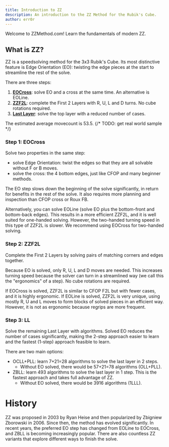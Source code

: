```yaml
---
title: Introduction to ZZ
description: An introduction to the ZZ Method for the Rubik's Cube.
author: err0r
---
```


Welcome to ZZMethod.com! Learn the fundamentals of modern ZZ.

## What is ZZ?

ZZ is a speedsolving method for the 3x3 Rubik's Cube. Its most distinctive feature is Edge Orientation (EO): twisting the edge pieces at the start to streamline the rest of the solve.

There are three steps:

1. [**EOCross**](/tutorial/eocross): solve EO and a cross at the same time. An alternative is EOLine.
2. [**ZZF2L**](/tutorial/zzf2l): complete the First 2 Layers with R, U, L and D turns. No cube rotations required.
3. [**Last Layer**](/tutorial/ll): solve the top layer with a reduced number of cases.

The estimated average movecount is 53.5.
{/* TODO: get real world sample */}

### Step 1: EOCross

Solve two properties in the same step:

- solve Edge Orientation: twist the edges so that they are all solvable without F or B moves.
- solve the cross: the 4 bottom edges, just like CFOP and many beginner methods.

The EO step slows down the beginning of the solve significantly, in return for benefits in the rest of the solve. It also requires more planning and inspection than CFOP cross or Roux FB.

Alternatively, you can solve EOLine (solve EO plus the bottom-front and bottom-back edges). This results in a more efficient ZZF2L, and it is well suited for one-handed solving. However, the two-handed turning speed in this type of ZZF2L is slower. We recommend using EOCross for two-handed solving.

### Step 2: ZZF2L

Complete the First 2 Layers by solving pairs of matching corners and edges together.

Because EO is solved, only R, U, L and D moves are needed. This increases turning speed because the solver can turn in a streamlined way (we call this the "ergonomics" of a step). No cube rotations are required.

If EOCross is solved, ZZF2L is similar to CFOP F2L but with fewer cases, and it is highly ergonomic. If EOLine is solved, ZZF2L is very unique, using mostly R, U and L moves to form blocks of solved pieces in an efficient way. However, it is not as ergonomic because regrips are more frequent.

### Step 3: LL

Solve the remaining Last Layer with algorithms. Solved EO reduces the number of cases significantly, making the 2-step approach easier to learn and the fastest (1-step) approach feasible to learn.

There are two main options:

- OCLL+PLL: learn 7+21=28 algorithms to solve the last layer in 2 steps.
  - Without EO solved, there would be 57+21=78 algorithms (OLL+PLL).
- ZBLL: learn 493 algorithms to solve the last layer in 1 step. This is the fastest approach and takes full advantage of ZZ.
  - Without EO solved, there would be 3916 algorithms (1LLL).

# History

ZZ was proposed in 2003 by Ryan Heise and then popularized by Zbigniew Zborowski in 2006. Since then, the method has evolved significantly. In recent years, the preferred EO step has changed from EOLine to EOCross, and ZBLL is becoming increasingly popular. There are also countless ZZ variants that explore different ways to finish the solve.
